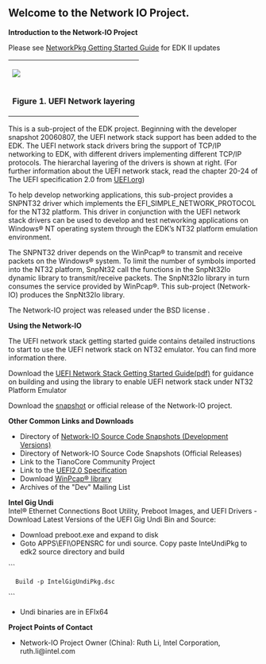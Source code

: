 <!-- [[Category:EDK]] -->
{{project-summary
|sum=SNP NT32 Network I/O|cat=none
|lic=[http://www.opensource.org/licenses/bsd-license.php BSD]
|own=rli6, xlee |docs=http://sourceforge.net/projects/network-io/files
|src=https://network-io.svn.sourceforge.net/svnroot/network-io/trunk
|dev=http://sourceforge.net/projects/network-io/develop}}
== Welcome to the Network IO Project. ==
'''Introduction to the Network-IO Project'''

Please see [[NetworkPkg Getting Started Guide]] for EDK II updates
{|border="0" align="right"
|-
|<img src="https://github.com/tianocore/tianocore.github.io/blob/master/images/Networklayer.jpg" ><br>
|-align="center"
|'''Figure 1. UEFI Network layering'''
|}

This is a sub-project of the EDK project. Beginning with the developer snapshot 20060807, the UEFI network stack support has been added to the EDK. The UEFI network stack drivers bring the support of TCP/IP networking to EDK, with different drivers implementing different TCP/IP protocols. The hierarchal layering of the drivers is shown at right. (For further information about the UEFI network stack, read the chapter 20-24 of The UEFI specification 2.0 from [http://www.uefi.org UEFI.org])

To help develop networking applications, this sub-project provides a SNPNT32 driver which implements the EFI_SIMPLE_NETWORK_PROTOCOL for the NT32 platform. This driver in conjunction with the UEFI network stack drivers can be used to develop and test networking applications on Windows® NT operating system through the EDK’s NT32 platform emulation environment.

The SNPNT32 driver depends on the WinPcap® to transmit and receive packets on the Windows® system. To limit the number of symbols imported into the NT32 platform, SnpNt32 call the functions in the SnpNt32Io dynamic library to transmit/receive packets. The SnpNt32Io library in turn consumes the service provided by WinPcap®. This sub-project (Network-IO) produces the SnpNt32Io library.

The Network-IO project was released under the BSD license .

'''Using the Network-IO'''

The UEFI network stack getting started guide contains detailed instructions to start to use the UEFI network stack on NT32 emulator. You can find more information there.

Download the [http://sourceforge.net/projects/network-io/files/Documents/EFINetworkStackGettingStarted.pdf/download UEFI Network Stack Getting Started Guide(pdf)] for guidance on building and using the library to enable UEFI network stack under NT32 Platform Emulator

Download the [https://github.com/tianocore/edk2-NetNt32Io snapshot] or official release of the Network-IO project.

'''Other Common Links and Downloads'''

*Directory of [https://github.com/tianocore/edk2-NetNt32Io Network-IO Source Code Snapshots (Development Versions)]
*Directory of Network-IO Source Code Snapshots (Official Releases) 
*Link to the TianoCore Community Project 
*Link to the [http://www.uefi.org/ UEFI2.0 Specification]  
*Download [http://www.winpcap.org/ WinPcap® library]
*Archives of the "Dev" Mailing List 

''' Intel Gig Undi'''<br>
Intel® Ethernet Connections Boot Utility, Preboot Images, and UEFI Drivers  - Download Latest Versions of the UEFI Gig Undi Bin and Source:
* Download preboot.exe and expand to disk
* Goto APPS\EFI\OPENSRC for undi source. Copy paste InteUndiPkg to edk2 source directory and build
```
   Build -p IntelGigUndiPkg.dsc
```
* Undi binaries are in EFIx64

'''Project Points of Contact'''

*Network-IO Project Owner (China): Ruth Li, Intel Corporation, ruth.li@intel.com